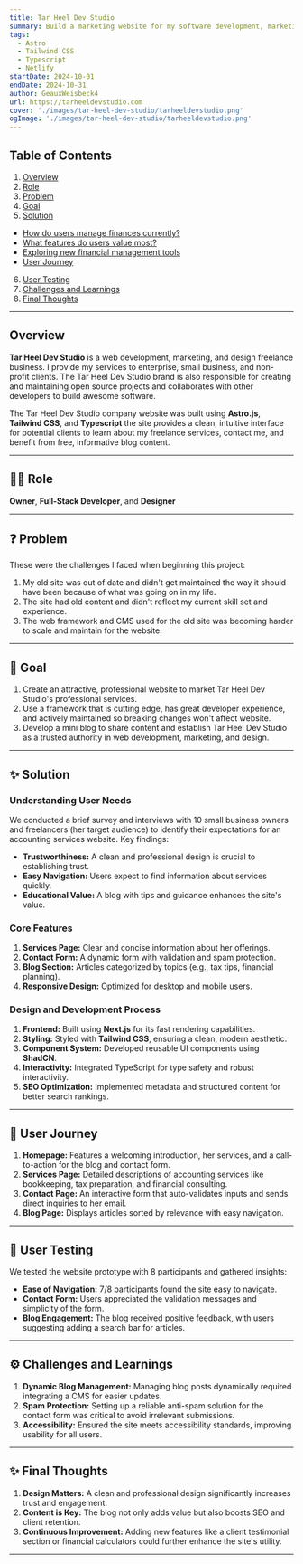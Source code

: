 ```yaml
---
title: Tar Heel Dev Studio
summary: Build a marketing website for my software development, marketing, and design company.
tags:
  - Astro
  - Tailwind CSS
  - Typescript
  - Netlify
startDate: 2024-10-01
endDate: 2024-10-31
author: GeauxWeisbeck4
url: https://tarheeldevstudio.com
cover: './images/tar-heel-dev-studio/tarheeldevstudio.png'
ogImage: './images/tar-heel-dev-studio/tarheeldevstudio.png'
---
```


## Table of Contents
1. [Overview](#overview)
2. [Role](#role)
3. [Problem](#problem)
4. [Goal](#goal)
5. [Solution](#solution)
- [How do users manage finances currently?](#how-do-users-manage-finances-currently)
- [What features do users value most?](#what-features-do-users-value-most)
- [Exploring new financial management tools](#exploring-new-financial-management-tools)
- [User Journey](#user-journey)
6. [User Testing](#user-testing)
7. [Challenges and Learnings](#challenges-and-learnings)
8. [Final Thoughts](#final-thoughts)

---

## Overview
**Tar Heel Dev Studio** is a web development, marketing, and design freelance business. I provide my services to enterprise, small business, and non-profit clients. The Tar Heel Dev Studio brand is also responsible for creating and maintaining open source projects and collaborates with other developers to build awesome software.

The Tar Heel Dev Studio company website was built using **Astro.js**, **Tailwind CSS**, and **Typescript** the site provides a clean, intuitive interface for potential clients to learn about my freelance services, contact me, and benefit from free, informative blog content.

---

## 👨‍💻 Role
**Owner**, **Full-Stack Developer**, and **Designer**

---

## ❓ Problem
These were the challenges I faced when beginning this project:
1. My old site was out of date and didn't get maintained the way it should have been because of what was going on in my life.
2. The site had old content and didn't reflect my current skill set and experience.
3. The web framework and CMS used for the old site was becoming harder to scale and maintain for the website.

---

## 🎯 Goal
1. Create an attractive, professional website to market Tar Heel Dev Studio's professional services.
2. Use a framework that is cutting edge, has great developer experience, and actively maintained so breaking changes won't affect website.
3. Develop a mini blog to share content and establish Tar Heel Dev Studio as a trusted authority in web development, marketing, and design.

---

## ✨ Solution

### Understanding User Needs
We conducted a brief survey and interviews with 10 small business owners and freelancers (her target audience) to identify their expectations for an accounting services website. Key findings:
- **Trustworthiness:** A clean and professional design is crucial to establishing trust.
- **Easy Navigation:** Users expect to find information about services quickly.
- **Educational Value:** A blog with tips and guidance enhances the site's value.

### Core Features
1. **Services Page:** Clear and concise information about her offerings.
2. **Contact Form:** A dynamic form with validation and spam protection.
3. **Blog Section:** Articles categorized by topics (e.g., tax tips, financial planning).
4. **Responsive Design:** Optimized for desktop and mobile users.

### Design and Development Process
1. **Frontend:** Built using **Next.js** for its fast rendering capabilities.
2. **Styling:** Styled with **Tailwind CSS**, ensuring a clean, modern aesthetic.
3. **Component System:** Developed reusable UI components using **ShadCN**.
4. **Interactivity:** Integrated TypeScript for type safety and robust interactivity.
5. **SEO Optimization:** Implemented metadata and structured content for better search rankings.

---

## 🚌 User Journey
1. **Homepage:** Features a welcoming introduction, her services, and a call-to-action for the blog and contact form.
2. **Services Page:** Detailed descriptions of accounting services like bookkeeping, tax preparation, and financial consulting.
3. **Contact Page:** An interactive form that auto-validates inputs and sends direct inquiries to her email.
4. **Blog Page:** Displays articles sorted by relevance with easy navigation.

---

## 🧪 User Testing
We tested the website prototype with 8 participants and gathered insights:
- **Ease of Navigation:** 7/8 participants found the site easy to navigate.
- **Contact Form:** Users appreciated the validation messages and simplicity of the form.
- **Blog Engagement:** The blog received positive feedback, with users suggesting adding a search bar for articles.

---

## ⚙️ Challenges and Learnings
1. **Dynamic Blog Management:** Managing blog posts dynamically required integrating a CMS for easier updates.
2. **Spam Protection:** Setting up a reliable anti-spam solution for the contact form was critical to avoid irrelevant submissions.
3. **Accessibility:** Ensured the site meets accessibility standards, improving usability for all users.

---

## ✨ Final Thoughts
1. **Design Matters:** A clean and professional design significantly increases trust and engagement.
2. **Content is Key:** The blog not only adds value but also boosts SEO and client retention.
3. **Continuous Improvement:** Adding new features like a client testimonial section or financial calculators could further enhance the site's utility.

---
